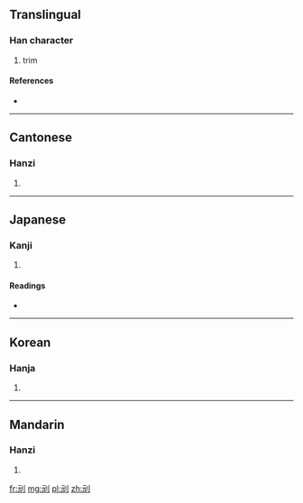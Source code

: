 ==Translingual==

===Han character===
{{Han char|rn=18|rad=刀|as=04|sn=6|four=1220<sub>0</sub>|canj=一山中弓 (MULN)}}

# trim

====References====
* {{Han ref|kx=0137.200|dkj=01895|dj=0309.070|hdz=10325.020|uh=5213|ud=21011|bh=C9BD|bd=51645}}

----

==Cantonese==

===Hanzi===
{{yue-hanzi|jyut=|y=yun4}}

# {{defn|lang=yue|sort=刀04}}

----

==Japanese==

===Kanji===
{{ja-kanji|grade=|rs=刀04}}

# {{defn|lang=ja|sort=刀04}}

====Readings====
* {{ja-readings|on=[[ぐん]] (gun)|kun=[[けずる]] (kezuru), [[たつ]] (tatsu), [[える]] (eru), [[すりへる]] (suriheru)}}

----

==Korean==

===Hanja===
{{ko-hanja|hangeul=완|rv=wan|mr=wan}}

# {{defn|lang=ko|sort=刀04}}

----

==Mandarin==

===Hanzi===
{{cmn-hanzi|pin=[[chuāng]] ([[chuang1]]), [[wán]] ([[wan2]])|wg=ch'uang<sup>1</sup>, wan<sup>2</sup>}}

# {{defn|lang=cmn|sort=刀04}}

[[fr:刓]]
[[mg:刓]]
[[pl:刓]]
[[zh:刓]]